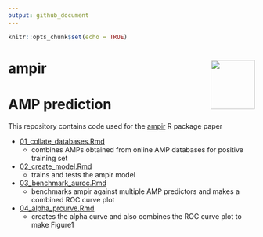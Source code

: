 ```yaml
---
output: github_document
---
```


```r
knitr::opts_chunk$set(echo = TRUE)
```

# ampir <a href='https://github.com/Legana/ampir'><img src="figures/ampir_hex.png" width="90" align="right" height="100" /></a>

# AMP prediction

This repository contains code used for the [ampir](https://github.com/Legana/ampir) R package paper 

* [01_collate_databases.Rmd](https://github.com/Legana/AMP_pub/blob/master/01_collate_databases.Rmd)
  + combines AMPs obtained from online AMP databases for positive training set
* [02_create_model.Rmd](https://github.com/Legana/AMP_pub/blob/master/02_create_model.Rmd)
  + trains and tests the ampir model
* [03_benchmark_auroc.Rmd](https://github.com/Legana/AMP_pub/blob/master/03_benchmark_auroc.Rmd)
  + benchmarks ampir against multiple AMP predictors and makes a combined ROC curve plot
* [04_alpha_prcurve.Rmd](https://github.com/Legana/AMP_pub/blob/master/04_alpha_prcurve.Rmd) 
  + creates the alpha curve and also combines the ROC curve plot to make Figure1


